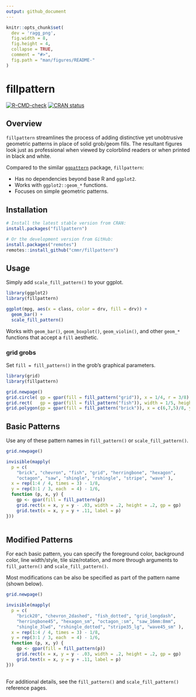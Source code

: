 ```yaml
---
output: github_document
---
```


```r
knitr::opts_chunk$set(
  dev = 'ragg_png', 
  fig.width = 8, 
  fig.height = 4, 
  collapse = TRUE, 
  comment = "#>", 
  fig.path = "man/figures/README-"
)
```

# fillpattern

<!-- badges: start -->
[![R-CMD-check](https://github.com/cmmr/fillpattern/actions/workflows/R-CMD-check.yaml/badge.svg)](https://github.com/cmmr/fillpattern/actions/workflows/R-CMD-check.yaml)
[![CRAN status](https://www.r-pkg.org/badges/version/fillpattern)](https://CRAN.R-project.org/package=fillpattern)
<!-- badges: end -->


## Overview

`fillpattern` streamlines the process of adding distinctive yet unobtrusive geometric patterns in place of solid grob/geom fills. The resultant figures look just as professional when viewed by colorblind readers or when printed in black and white.

Compared to the similar [`ggpattern`](https://coolbutuseless.github.io/package/ggpattern/index.html) package, `fillpattern`:

* Has no dependencies beyond base R and `ggplot2`.
* Works with `ggplot2::geom_*` functions.
* Focuses on simple geometric patterns.




## Installation

```r
# Install the latest stable version from CRAN:
install.packages("fillpattern")

# Or the development version from GitHub:
install.packages("remotes")
remotes::install_github("cmmr/fillpattern")
```


## Usage

Simply add `scale_fill_pattern()` to your ggplot.

```r
library(ggplot2)
library(fillpattern)

ggplot(mpg, aes(x = class, color = drv, fill = drv)) +
  geom_bar() +
  scale_fill_pattern()
```

Works with `geom_bar()`, `geom_boxplot()`, `geom_violin()`, and other `geom_*` functions that accept a `fill` aesthetic.


### grid grobs

Set `fill = fill_pattern()` in the grob's graphical parameters.

```r
library(grid)
library(fillpattern)

grid.newpage()
grid.circle( gp = gpar(fill = fill_pattern("grid")), x = 1/4, r = 3/8)
grid.rect(   gp = gpar(fill = fill_pattern("fish")), width = 1/5, height = 3/4)
grid.polygon(gp = gpar(fill = fill_pattern("brick")), x = c(6,7,5)/8, y = c(7,1,1)/8)
```



## Basic Patterns

Use any of these pattern names in `fill_pattern()` or `scale_fill_pattern()`.

```r

grid.newpage()

invisible(mapply(
  p = c(
    "brick", "chevron", "fish", "grid", "herringbone", "hexagon", 
    "octagon", "saw", "shingle", "rshingle", "stripe", "wave" ), 
  x = rep(1:4 / 4, times = 3) - 1/8, 
  y = rep(3:1 / 3, each  = 4) - 1/6, 
  function (p, x, y) {
    gp <- gpar(fill = fill_pattern(p))
    grid.rect(x = x, y = y - .03, width = .2, height = .2, gp = gp)
    grid.text(x = x, y = y + .11, label = p)
}))
   
```


## Modified Patterns

For each basic pattern, you can specify the foreground color, background color, line width/style, tile size/rotation, and more through arguments to `fill_pattern()` and `scale_fill_pattern()`.

Most modifications can be also be specified as part of the pattern name (shown below).

```r

grid.newpage()

invisible(mapply(
  p = c(
    "brick20", "chevron_2dashed", "fish_dotted", "grid_longdash", 
    "herringbone45", "hexagon_sm", "octagon_:sm", "saw_16mm:8mm", 
    "shingle_3lwd", "rshingle_dotted", "stripe35_lg", "wave45_sm" ), 
  x = rep(1:4 / 4, times = 3) - 1/8, 
  y = rep(3:1 / 3, each  = 4) - 1/6, 
  function (p, x, y) {
    gp <- gpar(fill = fill_pattern(p))
    grid.rect(x = x, y = y - .03, width = .2, height = .2, gp = gp)
    grid.text(x = x, y = y + .11, label = p)
}))
   
```


For additional details, see the `fill_pattern()` and `scale_fill_pattern()` reference pages.
